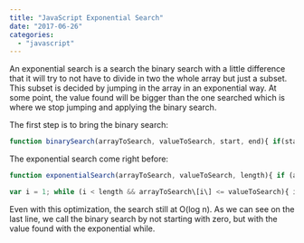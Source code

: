 ```yaml
---
title: "JavaScript Exponential Search"
date: "2017-06-26"
categories: 
  - "javascript"
---
```


An exponential search is a search the binary search with a little difference that it will try to not have to divide in two the whole array but just a subset. This subset is decided by jumping in the array in an exponential way. At some point, the value found will be bigger than the one searched which is where we stop jumping and applying the binary search.

The first step is to bring the binary search:

```typescript
function binarySearch(arrayToSearch, valueToSearch, start, end){ if(start <= end){ var middle = Math.ceil((end + start)/2) var middleValue = arrayToSearch\[middle\]; if(middleValue === valueToSearch){ return middle; } else if(valueToSearch < middleValue){ end = middle - 1; } else{ start = middle + 1; } return binarySearch(arrayToSearch, valueToSearch, start, end); } return -1; } 
``` 


The exponential search come right before:

```typescript
function exponentialSearch(arrayToSearch, valueToSearch, length){ if (arrayToSearch\[0\] == valueToSearch){ return 0; }

var i = 1; while (i < length && arrayToSearch\[i\] <= valueToSearch){ i = i\*2; } return binarySearch(arrayToSearch, valueToSearch, i/2, Math.min(i, length-1)); } 
``` 


Even with this optimization, the search still at O(log n). As we can see on the last line, we call the binary search by not starting with zero, but with the value found with the exponential while.
